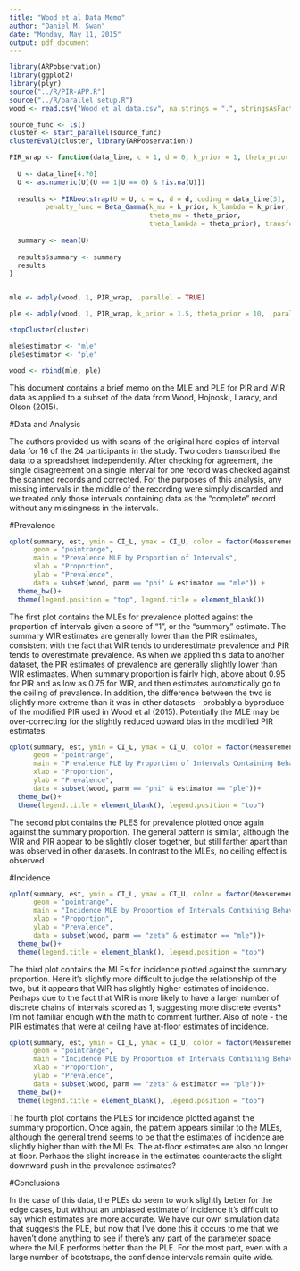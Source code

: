 ```yaml
---
title: "Wood et al Data Memo"
author: "Daniel M. Swan"
date: "Monday, May 11, 2015"
output: pdf_document
---
```


```r
library(ARPobservation)
library(ggplot2)
library(plyr)
source("../R/PIR-APP.R")
source("../R/parallel setup.R")
wood <- read.csv("Wood et al data.csv", na.strings = ".", stringsAsFactors = FALSE)
```

```r
source_func <- ls()
cluster <- start_parallel(source_func)
clusterEvalQ(cluster, library(ARPobservation))

PIR_wrap <- function(data_line, c = 1, d = 0, k_prior = 1, theta_prior = Inf){
  
  U <- data_line[4:70]
  U <- as.numeric(U[(U == 1|U == 0) & !is.na(U)])
  
  results <- PIRbootstrap(U = U, c = c, d = d, coding = data_line[3], 
         penalty_func = Beta_Gamma(k_mu = k_prior, k_lambda = k_prior, 
                                   theta_mu = theta_prior, 
                                   theta_lambda = theta_prior), transform = "exp", iterations = 5000)
  
  summary <- mean(U)
  
  results$summary <- summary
  results
}


mle <- adply(wood, 1, PIR_wrap, .parallel = TRUE)

ple <- adply(wood, 1, PIR_wrap, k_prior = 1.5, theta_prior = 10, .parallel = TRUE)

stopCluster(cluster)

mle$estimator <- "mle"
ple$estimator <- "ple"

wood <- rbind(mle, ple)
```

This document contains a brief memo on the MLE and PLE for PIR and WIR data as applied to a subset of the data from Wood, Hojnoski, Laracy, and Olson (2015).

#Data and Analysis

The authors provided us with scans of the original hard copies of interval data for 16 of the 24 participants in the study. Two coders transcribed the data to a spreadsheet independently. After checking for agreement, the single disagreement on a single interval for one record was checked against the scanned records and corrected. For the purposes of this analysis, any missing intervals in the middle of the recording were simply discarded and we treated only those intervals containing data as the "complete" record without any missingness in the intervals.

#Prevalence

```r
qplot(summary, est, ymin = CI_L, ymax = CI_U, color = factor(Measurement.Type), 
      geom = "pointrange",
      main = "Prevalence MLE by Proportion of Intervals",
      xlab = "Proportion",
      ylab = "Prevalence",
      data = subset(wood, parm == "phi" & estimator == "mle")) +
  theme_bw()+
  theme(legend.position = "top", legend.title = element_blank())
```

The first plot contains the MLEs for prevalence plotted against the proportion of intervals given a score of "1", or the "summary" estimate. The summary WIR estimates are generally lower than the PIR estimates, consistent with the fact that WIR tends to underestimate prevalence and PIR tends to overestimate prevalence. As when we applied this data to another dataset, the PIR estimates of prevalence are generally slightly lower than WIR estimaates. When summary proportion is fairly high, above about 0.95 for PIR and as low as 0.75 for WIR, and then estimates automatically go to the ceiling of prevalence. In addition, the difference between the two is slightly more extreme than it was in other datasets - probably a byproduce of the modified PIR used in Wood et al (2015). Potentially the MLE may be over-correcting for the slightly reduced upward bias in the modified PIR estimates.

```r
qplot(summary, est, ymin = CI_L, ymax = CI_U, color = factor(Measurement.Type), 
      geom = "pointrange",
      main = "Prevalence PLE by Proportion of Intervals Containing Behavior",
      xlab = "Proportion",
      ylab = "Prevalence",
      data = subset(wood, parm == "phi" & estimator == "ple"))+
  theme_bw()+
  theme(legend.title = element_blank(), legend.position = "top")
```

The second plot contains the PLES for prevalence plotted once again against the summary proportion. The general pattern is similar, although the WIR and PIR appear to be slightly closer together, but still farther apart than was observed in other datasets. In contrast to the MLEs, no ceiling effect is observed

#Incidence

```r
qplot(summary, est, ymin = CI_L, ymax = CI_U, color = factor(Measurement.Type),
      geom = "pointrange",
      main = "Incidence MLE by Proportion of Intervals Containing Behavior",
      xlab = "Proportion",
      ylab = "Prevalence",
      data = subset(wood, parm == "zeta" & estimator == "mle"))+
  theme_bw()+
  theme(legend.title = element_blank(), legend.position = "top")
```

The third plot contains the MLEs for incidence plotted against the summary proportion. Here it's slightly more difficult to judge the relationship of the two, but it appears that WIR has slightly higher estimates of incidence. Perhaps due to the fact that WIR is more likely to have a larger number of discrete chains of intervals scored as  1, suggesting more discrete events? I'm not familiar enough with the math to comment further. Also of note - the PIR estimates that were at ceiling have at-floor estimates of incidence.

```r
qplot(summary, est, ymin = CI_L, ymax = CI_U, color = factor(Measurement.Type),
      geom = "pointrange",
      main = "Incidence PLE by Proportion of Intervals Containing Behavior",
      xlab = "Proportion",
      ylab = "Prevalence",
      data = subset(wood, parm == "zeta" & estimator == "ple"))+
  theme_bw()+
  theme(legend.title = element_blank(), legend.position = "top")
```

The fourth plot contains the PLES for incidence plotted against the summary proportion. Once again, the pattern appears similar to the MLEs, although the general trend seems to be that the estimates of incidence are slightly higher than with the MLEs. The at-floor estimates are also no longer at floor. Perhaps the slight increase in the estimates counteracts the slight downward push in the prevalence estimates?

#Conclusions

In the case of this data, the PLEs do seem to work slightly better for the edge cases, but without an unbiased estimate of incidence it's difficult to say which estimates are more accurate. We have our own simulation data that suggests the PLE, but now that I've done this it occurs to me that we haven't done anything to see if there's any part of the parameter space where the MLE performs better than the PLE. For the most part, even with a large number of bootstraps, the confidence intervals remain quite wide.